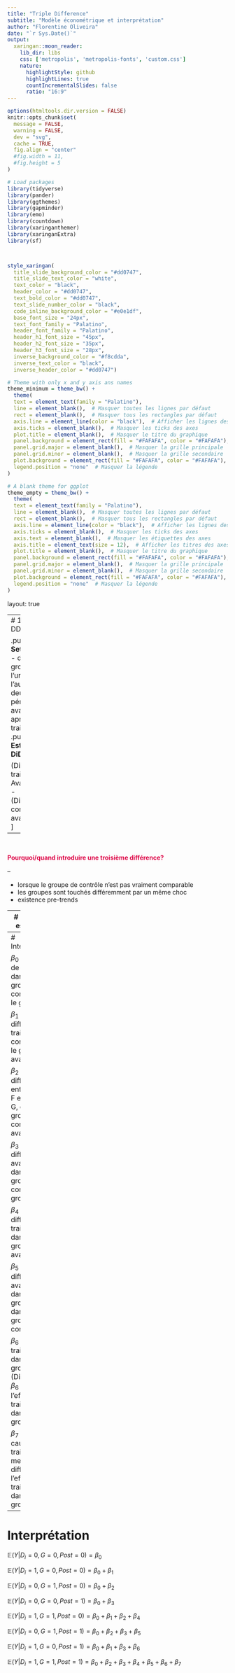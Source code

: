 ```yaml
---
title: "Triple Difference"
subtitle: "Modèle économétrique et interprétation"
author: "Florentine Oliveira"
date: "`r Sys.Date()`"
output:
  xaringan::moon_reader:
    lib_dir: libs
    css: ['metropolis', 'metropolis-fonts', 'custom.css']
    nature:
      highlightStyle: github
      highlightLines: true
      countIncrementalSlides: false
      ratio: "16:9"
---
```


```r
options(htmltools.dir.version = FALSE)
knitr::opts_chunk$set(
  message = FALSE,
  warning = FALSE,
  dev = "svg",
  cache = TRUE,
  fig.align = "center"
  #fig.width = 11,
  #fig.height = 5
)

# Load packages
library(tidyverse)
library(pander)
library(ggthemes)
library(gapminder)
library(emo)
library(countdown)
library(xaringanthemer)
library(xaringanExtra)
library(sf)



style_xaringan( 
  title_slide_background_color = "#dd0747",
  title_slide_text_color = "white",
  text_color = "black",
  header_color = "#dd0747",
  text_bold_color = "#dd0747",
  text_slide_number_color = "black",
  code_inline_background_color = "#e0e1df",
  base_font_size = "24px",
  text_font_family = "Palatino",
  header_font_family = "Palatino",
  header_h1_font_size = "45px",
  header_h2_font_size = "35px",
  header_h3_font_size = "28px",
  inverse_background_color = "#f8cdda",
  inverse_text_color = "black",
  inverse_header_color = "#dd0747")

# Theme with only x and y axis ans names
theme_minimum = theme_bw() + 
  theme(
  text = element_text(family = "Palatino"),
  line = element_blank(),  # Masquer toutes les lignes par défaut
  rect = element_blank(),  # Masquer tous les rectangles par défaut
  axis.line = element_line(color = "black"),  # Afficher les lignes des axes
  axis.ticks = element_blank(),  # Masquer les ticks des axes
  plot.title = element_blank(),  # Masquer le titre du graphique
  panel.background = element_rect(fill = "#FAFAFA", color = "#FAFAFA"), # Masquer le fond du panneau
  panel.grid.major = element_blank(),  # Masquer la grille principale
  panel.grid.minor = element_blank(),  # Masquer la grille secondaire
  plot.background = element_rect(fill = "#FAFAFA", color = "#FAFAFA"), # Masquer le fond du graphique
  legend.position = "none"  # Masquer la légende
)

# A blank theme for ggplot
theme_empty = theme_bw() + 
  theme(
  text = element_text(family = "Palatino"),
  line = element_blank(),  # Masquer toutes les lignes par défaut
  rect = element_blank(),  # Masquer tous les rectangles par défaut
  axis.line = element_line(color = "black"),  # Afficher les lignes des axes
  axis.ticks = element_blank(),  # Masquer les ticks des axes
  axis.text = element_blank(),  # Masquer les étiquettes des axes
  axis.title = element_text(size = 12),  # Afficher les titres des axes
  plot.title = element_blank(),  # Masquer le titre du graphique
  panel.background = element_rect(fill = "#FAFAFA", color = "#FAFAFA"), # Masquer le fond du panneau
  panel.grid.major = element_blank(),  # Masquer la grille principale
  panel.grid.minor = element_blank(),  # Masquer la grille secondaire
  plot.background = element_rect(fill = "#FAFAFA", color = "#FAFAFA"), # Masquer le fond du graphique
  legend.position = "none"  # Masquer la légende
)


```

layout: true

---
# 1. DiD vs DDD

.pull-left[
**Setting DiD**:
- deux groupes: l'un traité, l'autre non
- deux périodes: avant et après traitement
]
.pull-right[
**Estimateur DiD**: 

(Différence traités Avant/après) - (Différence contrôles avant/après)
]

--

&nbsp;

<span style="color:#dd0747">**Pourquoi/quand introduire une troisième différence?** </span>

--

- lorsque le groupe de contrôle n'est pas vraiment comparable     
- les groupes sont touchés différemment par un même choc 
- existence pre-trends   


---
# Modèle et estimateur

**Setting DDD**:
- un groupe de traitement ( $D_i = 1$ ) et un groupe de contrôle ( $D_i = 0$ )
- deux périodes, avant ( $Post = 0$ ) et après traitement ( $Post = 1$ )
- deux groupes F ( $G=0$ ) et G ( $G=1$ )

&nbsp;

$$\begin{align} y_{igt} &= \beta_0 + \beta_1 D_i + \beta_2 G_g + \beta_3 Post_t + \beta_4 (D_i \times G_g) + \beta_5 (G_g \times Post_t) + \beta_6 (D_i \times Post_t) \\ & \;\;\;\;\;\;\;\;\;\;\;\;\;\;\;\;\;+ \color{#dd0747}{\beta_7} (D_i \times G_g \times Post_t) + \varepsilon_{igt}\end{align}$$

La DDD:
- introduit une troisième dimension d’hétérogénéité (ex. sexe, secteur, région) pour corriger les biais structurels possibles
- <span style="color:#9933FF"> **Hypothèse d'identification**: l'outcome relatif du groupe F et du groupe G du groupe de traitement évolue de la même manière que l'outcome relatif du groupe F et du groupe G u groupe de contrôle, en l'absence de traitement. (NB: $\neq$ deux hypothèses de tendances parallèles) </span> 
- Effet DDD = (DiD dans le groupe F) − (DiD dans le groupe G)
- agit comme un "placebo": si le traitement n'a pas d'effet, alors la différence entre les deux effets DiD doit être nulle



---
# Interprétation


$\beta_0$ : moyenne de l'outcome dans le groupe de contrôle dans le groupe F

$\beta_1$ : différence traité et contrôle dans le groupe F, avant

$\beta_2$ : différence entre groupe F et groupe G, dans le groupe de contrôle, avant

$\beta_3$ : différence avant/après dans le groupe de contrôle du groupe F

$\beta_4$ : différence traité/contrôle dans le groupe G, avant

$\beta_5$ : différence avant/après dans le groupe G dans le groupe de contrôle

$\beta_6$ : effet du traitement dans le groupe F (DiD) (donc $\beta_6 + \beta_7$ est l'effet du traitement dans le groupe G)

$\beta_7$ : effet causal du traitement qui mesure la différence de l'effet du traitement dans les deux groupes







---
# Interprétation

$\mathbb{E}(Y | D_i = 0, G = 0, Post = 0) = \beta_0$ 

$\mathbb{E}(Y | D_i = 1, G = 0, Post = 0) = \beta_0 + \beta_1$ 

$\mathbb{E}(Y | D_i = 0, G = 1, Post = 0) = \beta_0 + \beta_2$ 

$\mathbb{E}(Y | D_i = 0, G = 0, Post = 1) = \beta_0 + \beta_3$ 

$\mathbb{E}(Y | D_i = 1, G = 1, Post = 0) = \beta_0 + \beta_1 + \beta_2 + \beta_4$ 

$\mathbb{E}(Y | D_i = 0, G = 1, Post = 1) = \beta_0 + \beta_2 + \beta_3 + \beta_5$ 

$\mathbb{E}(Y | D_i = 1, G = 0, Post = 1) = \beta_0 + \beta_1 + \beta_3 + \beta_6$ 

$\mathbb{E}(Y | D_i = 1, G = 1, Post = 1) = \beta_0 + \beta_2 + \beta_3 + \beta_4 + \beta_5 + \beta_6 + \beta_7$ 




